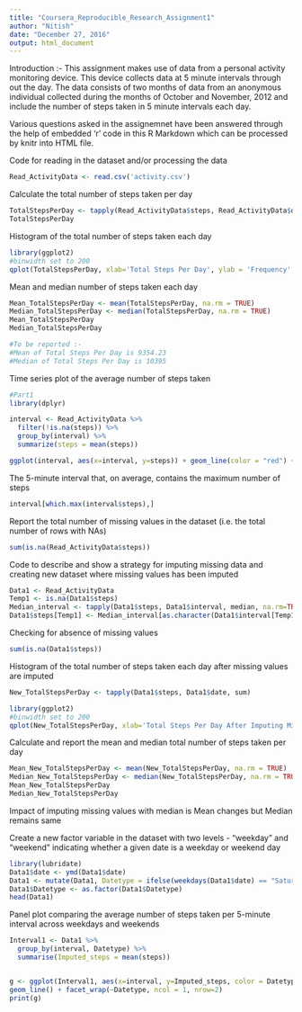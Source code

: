 ---
title: "Coursera_Reproducible_Research_Assignment1"
author: "Nitish"
date: "December 27, 2016"
output: html_document
---
Introduction :- This assignment makes use of data from a personal activity monitoring device. This device collects data at 5 minute intervals through out the day. The data consists of two months of data from an anonymous individual collected during the months of October and November, 2012 and include the number of steps taken in 5 minute intervals each day.

Various questions asked in the assignemnet have been answered through the help of embedded 'r' code in this R Markdown which can be processed by knitr into HTML file.


Code for reading in the dataset and/or processing the data
```{r}
Read_ActivityData <- read.csv('activity.csv')
```
Calculate the total number of steps taken per day
```{r}
TotalStepsPerDay <- tapply(Read_ActivityData$steps, Read_ActivityData$date, sum, na.rm = TRUE)
TotalStepsPerDay
```
Histogram of the total number of steps taken each day 
```{r}
library(ggplot2)
#binwidth set to 200
qplot(TotalStepsPerDay, xlab='Total Steps Per Day', ylab = 'Frequency', binwidth = 200)
```

Mean and median number of steps taken each day
```{r}
Mean_TotalStepsPerDay <- mean(TotalStepsPerDay, na.rm = TRUE)
Median_TotalStepsPerDay <- median(TotalStepsPerDay, na.rm = TRUE)
Mean_TotalStepsPerDay
Median_TotalStepsPerDay

#To be reported :-
#Mean of Total Steps Per Day is 9354.23
#Median of Total Steps Per Day is 10395
```

Time series plot of the average number of steps taken
```{r}
#Part1
library(dplyr)

interval <- Read_ActivityData %>%
  filter(!is.na(steps)) %>%
  group_by(interval) %>%
  summarize(steps = mean(steps))

ggplot(interval, aes(x=interval, y=steps)) + geom_line(color = "red") + xlab("5-minute interval") + ylab("Average Number of steps taken")
```
 
The 5-minute interval that, on average, contains the maximum number of steps 
```{r}
interval[which.max(interval$steps),]
```
 

Report the total number of missing values in the dataset (i.e. the total number of rows with NAs)
```{r}
sum(is.na(Read_ActivityData$steps))
```
Code to describe and show a strategy for imputing missing data and creating new dataset where missing values has been imputed
```{r}
Data1 <- Read_ActivityData
Temp1 <- is.na(Data1$steps)
Median_interval <- tapply(Data1$steps, Data1$interval, median, na.rm=TRUE, simplify=TRUE)
Data1$steps[Temp1] <- Median_interval[as.character(Data1$interval[Temp1])]
```

Checking for absence of missing values
```{r}
sum(is.na(Data1$steps))
```

Histogram of the total number of steps taken each day after missing values are imputed

```{r}
New_TotalStepsPerDay <- tapply(Data1$steps, Data1$date, sum)

library(ggplot2)
#binwidth set to 200
qplot(New_TotalStepsPerDay, xlab='Total Steps Per Day After Imputing Missing Values', ylab = 'Frequency', binwidth = 200)
```

Calculate and report the mean and median total number of steps taken per day
```{r}
Mean_New_TotalStepsPerDay <- mean(New_TotalStepsPerDay, na.rm = TRUE)
Median_New_TotalStepsPerDay <- median(New_TotalStepsPerDay, na.rm = TRUE)
Mean_New_TotalStepsPerDay
Median_New_TotalStepsPerDay
```

Impact of imputing missing values with median is Mean changes but Median remains same

Create a new factor variable in the dataset with two levels - "weekday" and "weekend" indicating whether a given date is a weekday or weekend day

```{r}
library(lubridate)
Data1$date <- ymd(Data1$date)
Data1 <- mutate(Data1, Datetype = ifelse(weekdays(Data1$date) == "Saturday" | weekdays(Data1$date) == "Sunday", "weekends", "weekdays"))
Data1$Datetype <- as.factor(Data1$Datetype)
head(Data1)
```

Panel plot comparing the average number of steps taken per 5-minute interval across weekdays and weekends
```{r}
Interval1 <- Data1 %>%
  group_by(interval, Datetype) %>%
  summarise(Imputed_steps = mean(steps))


g <- ggplot(Interval1, aes(x=interval, y=Imputed_steps, color = Datetype)) + 
geom_line() + facet_wrap(~Datetype, ncol = 1, nrow=2)
print(g)

```







